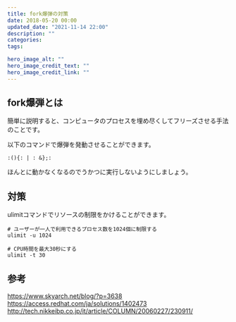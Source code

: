 ```yaml
---
title: fork爆弾の対策
date: 2018-05-20 00:00
updated_date: "2021-11-14 22:00"
description: ""
categories:
tags:

hero_image_alt: ""
hero_image_credit_text: ""
hero_image_credit_link: ""
---
```

## fork爆弾とは
簡単に説明すると、コンピュータのプロセスを埋め尽くしてフリーズさせる手法のことです。

以下のコマンドで爆弾を発動させることができます。

```
:(){: | : &};:
```

ほんとに動かなくなるのでうかつに実行しないようにしましょう。

## 対策
ulimitコマンドでリソースの制限をかけることができます。

```
# ユーザーが一人で利用できるプロセス数を1024個に制限する
ulimit -u 1024

# CPU時間を最大30秒にする
ulimit -t 30
```

## 参考
https://www.skyarch.net/blog/?p=3638
https://access.redhat.com/ja/solutions/1402473
http://tech.nikkeibp.co.jp/it/article/COLUMN/20060227/230911/